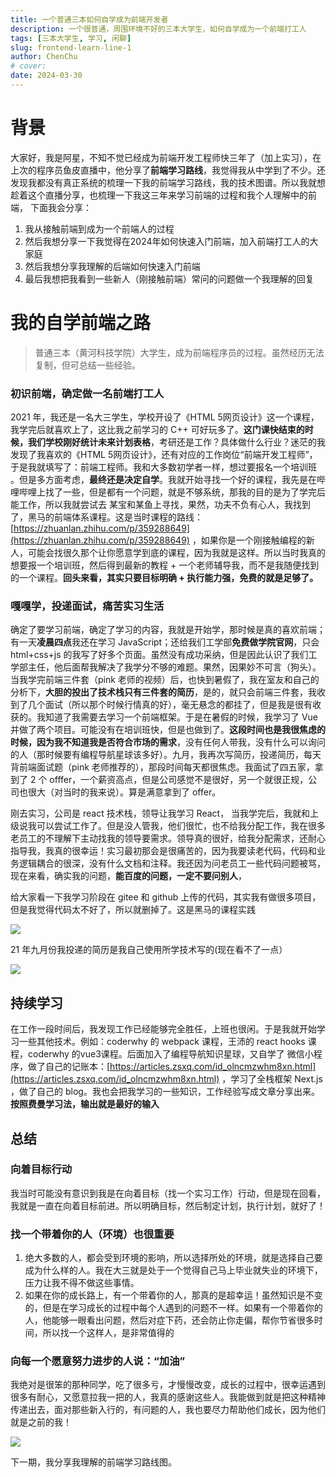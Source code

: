 ```yaml
---
title: 一个普通三本如何自学成为前端开发者
description: 一个很普通，周围环境不好的三本大学生，如何自学成为一个前端打工人
tags: [三本大学生, 学习, 闲聊]
slug: frontend-learn-line-1
author: ChenChu
# cover:
date: 2024-03-30
---
```


# 背景

大家好，我是阿星，不知不觉已经成为前端开发工程师快三年了（加上实习），在上次的程序员鱼皮直播中，他分享了**前端学习路线**，我觉得我从中学到了不少。还发现我都没有真正系统的梳理一下我的前端学习路线，我的技术图谱。所以我就想趁着这个直播分享，也梳理一下我这三年来学习前端的过程和我个人理解中的前端，
下面我会分享：

1. 我从接触前端到成为一个前端人的过程
2. 然后我想分享一下我觉得在2024年如何快速入门前端，加入前端打工人的大家庭
3. 然后我想分享我理解的后端如何快速入门前端
4. 最后我想把我看到一些新人（刚接触前端）常问的问题做一个我理解的回复

# 我的自学前端之路

> 普通三本（黄河科技学院）大学生，成为前端程序员的过程。虽然经历无法复制，但可总结一些经验。

### 初识前端，确定做一名前端打工人

2021 年，我还是一名大三学生，学校开设了《HTML 5网页设计》这一个课程，我学完后就喜欢上了，这比我之前学习的 C++ 可好玩多了。**这门课快结束的时候，我们学校刚好统计未来计划表格**，考研还是工作？具体做什么行业？迷茫的我发现了我喜欢的《HTML 5网页设计》，还有对应的工作岗位“前端开发工程师”，于是我就填写了：前端工程师。我和大多数初学者一样，想过要报名一个培训班 。但是多方面考虑，**最终还是决定自学**。我就开始寻找一个好的课程，我先是在哔哩哔哩上找了一些，但是都有一个问题，就是不够系统，那我的目的是为了学完后能工作，所以我就尝试去 某宝和某鱼上寻找，果然，功夫不负有心人，我找到了，黑马的前端体系课程。这是当时课程的路线：[https://zhuanlan.zhihu.com/p/359288649](https://zhuanlan.zhihu.com/p/359288649) ，如果你是一个刚接触编程的新人，可能会找很久那个让你愿意学到底的课程，因为我就是这样。所以当时我真的想要报一个培训班，然后得到最新的教程 + 一个老师辅导我，而不是我随便找到的一个课程。**回头来看，其实只要目标明确 + 执行能力强，免费的就是足够了。**

### 嘎嘎学，投递面试，痛苦实习生活

确定了要学习前端，确定了学习的内容，我就是开始学，那时候是真的喜欢前端；有一天**凌晨四点**我还在学习 JavaScript；还给我们工学部**免费做学院官网**，只会 html+css+js 的我写了好多个页面。虽然没有成功采纳，但是因此认识了我们工学部主任，他后面帮我解决了我学分不够的难题。果然，因果妙不可言（狗头）。
当我学完前端三件套（pink 老师的视频）后，也快到暑假了，我在室友和自己的分析下，**大胆的投出了技术栈只有三件套的简历**，是的，就只会前端三件套，我收到了几个面试（所以那个时候行情真的好），毫无悬念的都挂了，但是我是很有收获的。我知道了我需要去学习一个前端框架。于是在暑假的时候，我学习了 Vue 并做了两个项目。可能没有在培训班快，但是也做到了。**这段时间也是我很焦虑的时候，因为我不知道我是否符合市场的需求**，没有任何人带我，没有什么可以询问的人（那时候要有编程导航星球该多好）。九月，我再次写简历，投递简历，每天背前端面试题（pink 老师推荐的），那段时间每天都很焦虑。我面试了四五家，拿到了 2 个 offfer，一个薪资高点，但是公司感觉不是很好，另一个就很正规，公司也很大（对当时的我来说）。算是满意拿到了 offer。

刚去实习，公司是 react 技术栈，领导让我学习 React， 当我学完后，我就和上级说我可以尝试工作了。但是没人管我，他们很忙，也不给我分配工作，我在很多老员工的不理解下主动找我的领导要需求。领导真的很好，给我分配需求，还耐心指导我，我真的很幸运！实习最初那会是很痛苦的，因为我要读老代码，代码和业务逻辑耦合的很深，没有什么文档和注释。我还因为问老员工一些代码问题被骂，现在来看，确实我的问题，**能百度的问题，一定不要问别人**，

给大家看一下我学习阶段在 gitee 和 github 上传的代码，其实我有做很多项目，但是我觉得代码太不好了，所以就删掉了。这是黑马的课程实践

![](https://blog-1304565468.cos.ap-shanghai.myqcloud.com/work/40d00f40-7ff7-48ac-9d24-25ce075e81b3.png)

21 年九月份我投递的简历是我自己使用所学技术写的(现在看不了一点）

![](https://blog-1304565468.cos.ap-shanghai.myqcloud.com/work/ed552bea-147a-42ef-ab4c-1c0c61d3f195.png)

## 持续学习

在工作一段时间后，我发现工作已经能够完全胜任，上班也很闲。于是我就开始学习一些其他技术。例如：coderwhy 的 webpack 课程，王沛的 react hooks 课程，coderwhy 的vue3课程。后面加入了编程导航知识星球，又自学了 微信小程序，做了自己的记账本：[https://articles.zsxq.com/id_olncmzwhm8xn.html](https://articles.zsxq.com/id_olncmzwhm8xn.html) ，学习了全栈框架 Next.js ，做了自己的 blog。我也会把我学习的一些知识，工作经验写成文章分享出来。**按照费曼学习法，输出就是最好的输入**

## 总结

### 向着目标行动

我当时可能没有意识到我是在向着目标（找一个实习工作）行动，但是现在回看，我就是一直在向着目标前进。所以明确目标，然后制定计划，执行计划，就好了！

### 找一个带着你的人（环境）也很重要

1. 绝大多数的人，都会受到环境的影响，所以选择所处的环境，就是选择自己要成为什么样的人。我在大三就是处于一个觉得自己马上毕业就失业的环境下，压力让我不得不做这些事情。
2. 如果在你的成长路上，有一个带着你的人，那真的是超幸运！虽然知识是不变的，但是在学习成长的过程中每个人遇到的问题不一样。如果有一个带着你的人，他能够一眼看出问题，然后对症下药，还会防止你走偏，帮你节省很多时间，所以找一个这样人，是非常值得的

### 向每一个愿意努力进步的人说：“加油”

我绝对是很笨的那种同学，吃了很多亏，才慢慢改变，成长的过程中，很幸运遇到很多有耐心，又愿意拉我一把的人，我真的感谢这些人。我能做到就是把这种精神传递出去，面对那些新入行的，有问题的人，我也要尽力帮助他们成长，因为他们就是之前的我！

![](https://blog-1304565468.cos.ap-shanghai.myqcloud.com/work/68f07813-bb3b-4c07-9c82-d05d635acd15.png)

下一期，我分享我理解的前端学习路线图。
